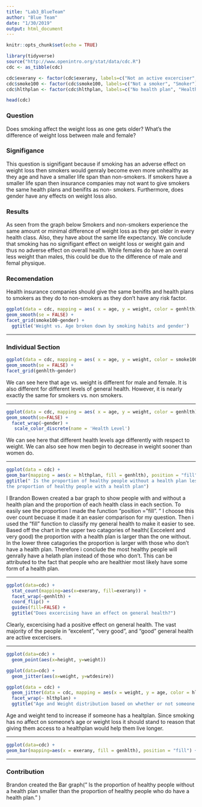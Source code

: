 ```yaml
---
title: "Lab3_BlueTeam"
author: "Blue Team"
date: "1/30/2019"
output: html_document
---
```


```r
knitr::opts_chunk$set(echo = TRUE)
```



```r
library(tidyverse)
source("http://www.openintro.org/stat/data/cdc.R")
cdc <- as_tibble(cdc)
```

```r
cdc$exerany <- factor(cdc$exerany, labels=c("Not an active excerciser", "Active excerciser"))
cdc$smoke100 <- factor(cdc$smoke100, labels=c("Not a smoker", "Smoker"))
cdc$hlthplan <- factor(cdc$hlthplan, labels=c("No health plan", "Health plan"))
```


```r
head(cdc)
```
### Question

Does smoking affect the weight loss as one gets older? What’s the difference of weight loss between male and female?

### Signifigance
This question is signifigant because if smoking has an adverse effect on weight loss then smokers would genraly become even more unhealthy as they age and have a smaller life span than non-smokers. If smokers have a smaller life span then insurance companies may not want to give smokers the same health plans and benifits as non- smokers. Furthermore, does gender have any effects on weight loss also.

### Results

 As seen from the graph below Smokers and non-smokers experience the same amount or minimal difference of weight loss as they get older in every health class. Also, they have about the same life expectancy. We conclude that smoking has no signifigant effect on weight loss or weight gain and thus no adverse effect on overall health. While females do have an overal less weight than males, this could be due to the difference of male and femal physique.

### Recomendation

Health insurance companies should give the same benifits and health plans to smokers as they do to non-smokers as they don't have any risk factor.




```r
ggplot(data = cdc, mapping = aes( x = age, y = weight, color = genhlth)) +
geom_smooth(se = FALSE) +
facet_grid(smoke100~gender) +
  ggtitle('Weight vs. Age broken down by smoking habits and gender')
```

***

### Individual Section

```r
ggplot(data = cdc, mapping = aes( x = age, y = weight, color = smoke100)) +
geom_smooth(se = FALSE) +
facet_grid(genhlth~gender)
```

We can see here that age vs. weight is different for male and female. It is also different for different levels of general health. However, it is nearly exactly the same for smokers vs. non smokers.

***


```r
ggplot(data = cdc, mapping = aes( x = age, y = weight, color = genhlth)) +
geom_smooth(se=FALSE) +
  facet_wrap(~gender) + 
   scale_color_discrete(name = 'Health Level')
```

We can see here that different health levels age differently with respect to weight. We can also see how men begin to decrease in weight sooner than women do.

***

```r
ggplot(data = cdc) +
geom_bar(mapping = aes(x = hlthplan, fill = genhlth), position = "fill") +
ggtitle(" Is the proportion of healthy people without a health plan less than 
the proportion of healthy people with a health plan")
```
   I Brandon Bowen created a bar graph to show people with and without a health plan and the proportion of each health class in each section. To easily see the proportion I made the function "position = "fill". " I choose this over count becuase it made it an easier comparison for my question. Then i used the "fill" function to classify my general health to make it easier to see. Based off the chart in the upper two catagories of health( Exccelent and very good) the proportion with a health plan is larger than the one without. In the lower three catagories the proportion is larger with those who don't have a health plan. Therefore i conclude the most healthy people will genrally have a helath plan instead of those who don't. This can be attributed to the fact that people who are healthier most likely have some form of a health plan.

***

```r
ggplot(data=cdc) +
  stat_count(mapping=aes(x=exerany, fill=exerany)) +
  facet_wrap(~genhlth) +
  coord_flip() +
  guides(fill=FALSE) +
  ggtitle("Does excercising have an effect on general health?")
```

Clearly, excercising had a positive effect on general health. The vast majority of the people in "excelent", "very good", and "good" general health are active excercisers.

***

```r
ggplot(data=cdc) +
  geom_point(aes(x=height, y=weight))
```

```r
ggplot(data=cdc) +
  geom_jitter(aes(x=weight, y=wtdesire))
```

```r
ggplot(data = cdc) + 
  geom_jitter(data = cdc, mapping = aes(x = weight, y = age, color = hlthplan)) +
  facet_wrap(~ hlthplan) +
  ggtitle("Age and Weight distribution based on whether or not someone has a healthplan")
```
Age and weight tend to increase if someone has a healtplan. Since smoking has no affect on someone's age or weight loss it should stand to reason that giving them access to a healthplan would help them live longer. 

***

```r
ggplot(data=cdc) + 
geom_bar(mapping=aes(x = exerany, fill = genhlth), position = "fill") + labs(title = "Bar Chart of General Health of people who do and don't excersize")
```



***
### Contribution

Brandon created the Bar graph(" Is the proportion of healthy people without a health plan smaller than the proportion of healthy people who do have a health plan." )


